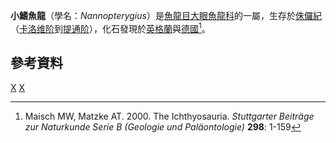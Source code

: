 {{Automatic taxobox
| taxon = Nannopterygius
| fossil_range = {{fossil_range|卡洛维阶|提通阶}}<small>[[侏儸紀|侏儸紀]]</small>
| image = Nannopterygius entheciodon.JPG
| image_caption = 
| authority = 
| subdivision_ranks = [[種|種]]
| subdivision =
*'''小鰭魚龍 ''N. enthekiodon'''''
}}

'''小鰭魚龍'''（學名：''Nannopterygius''）是[[魚龍目|魚龍目]][[大眼魚龍科|大眼魚龍科]]的一屬，生存於[[侏儸紀|侏儸紀]]（[[卡洛维阶|卡洛维阶]]到[[提通阶|提通阶]]），化石發現於[[英格蘭|英格蘭]]與[[德國|德國]]<ref name="Maisch & Matzke, 2000">Maisch MW, Matzke AT. 2000. The Ichthyosauria. ''Stuttgarter Beiträge zur Naturkunde Serie B (Geologie und Paläontologie)'' '''298''': 1-159</ref>。

==參考資料==
{{Reflist}}
{{魚龍目}}
{{Taxonbar|from=Q1028280}}

[[Category:魚龍目|X]]
[[Category:侏羅紀爬行動物|X]]